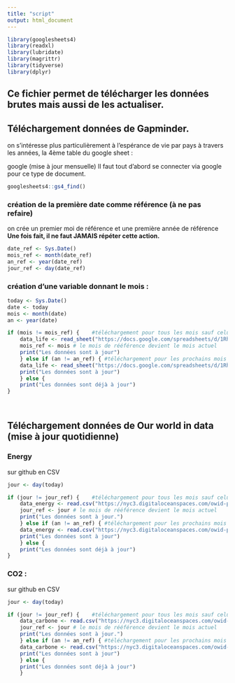 ```yaml
---
title: "script"
output: html_document
---
```


```r
library(googlesheets4)
library(readxl)
library(lubridate)
library(magrittr)
library(tidyverse)
library(dplyr)
```

## Ce fichier permet de télécharger les données brutes mais aussi de les actualiser.

## Téléchargement données de Gapminder.

on s'intéresse plus particulièrement à l'espérance de vie par pays à travers les années, la 4ème table du google sheet :

google (mise à jour mensuelle)
Il faut tout d'abord se connecter via google pour ce type de document.

```r
googlesheets4::gs4_find()
```


### création de la première date comme référence (à ne pas refaire)

on crée un premier moi de référence et une première année de référence
**Une fois fait, il ne faut JAMAIS répéter cette action.**
```r
date_ref <- Sys.Date()
mois_ref <- month(date_ref)
an_ref <- year(date_ref)
jour_ref <- day(date_ref)
```

### création d'une variable donnant le mois :

```r
today <- Sys.Date()
date <- today
mois <- month(date)
an <- year(date)
```


```r

if (mois != mois_ref) {    #téléchargement pour tous les mois sauf celui de référénce
    data_life <- read_sheet("https://docs.google.com/spreadsheets/d/1RheSon1-q4vFc3AGyupVPH6ptEByE-VtnjOCselU0PE/edit#gid=176703676", sheet = 4)
    mois_ref <- mois # le mois de rééférence devient le mois actuel
    print("Les données sont à jour") 
    } else if (an != an_ref) { #téléchargement pour les prochains mois de décembre
    data_life <- read_sheet("https://docs.google.com/spreadsheets/d/1RheSon1-q4vFc3AGyupVPH6ptEByE-VtnjOCselU0PE/edit#gid=176703676", sheet = 4)
    print("Les données sont à jour") 
    } else { 
    print("Les données sont déjà à jour") 
}

    

```

## Téléchargement données de Our world in data (mise à jour quotidienne)



### Energy 
sur github en CSV

```r
jour <- day(today)

if (jour != jour_ref) {    #téléchargement pour tous les mois sauf celui de référénce
    data_energy <- read.csv("https://nyc3.digitaloceanspaces.com/owid-public/data/energy/owid-energy-data.csv")
    jour_ref <- jour # le mois de rééférence devient le mois actuel
    print("Les données sont à jour.") 
    } else if (an != an_ref) { #téléchargement pour les prochains mois de décembre
    data_energy <- read.csv("https://nyc3.digitaloceanspaces.com/owid-public/data/energy/owid-energy-data.csv")
    print("Les données sont à jour") 
    } else { 
    print("Les données sont déjà à jour") 
}

```

### CO2 :

sur github en CSV

```r
jour <- day(today)

if (jour != jour_ref) {    #téléchargement pour tous les mois sauf celui de référénce
    data_carbone <- read.csv("https://nyc3.digitaloceanspaces.com/owid-public/data/co2/owid-co2-data.csv")
    jour_ref <- jour # le mois de rééférence devient le mois actuel
    print("Les données sont à jour.") 
    } else if (an != an_ref) { #téléchargement pour les prochains mois de décembre
    data_carbone <- read.csv("https://nyc3.digitaloceanspaces.com/owid-public/data/co2/owid-co2-data.csv")
    print("Les données sont à jour") 
    } else { 
    print("Les données sont déjà à jour") 
    }

```



